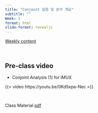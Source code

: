 ```yaml
---
title: "Conjoint 실험 및 분석 개요"
subtitle: "" 
Week: 2
format: html
slide-format: revealjs
---
```


[Weekly content](https://changjunlee.com/teaching/grad_immersive/weekly_2/)

<br>


## Pre-class video

-   Conjoint Analysis (1) for IMUX

{{< video https://youtu.be/0Kd5xpa-Nec >}}

<br>

Class Material [pdf](content/IMUX_CA.pdf)
